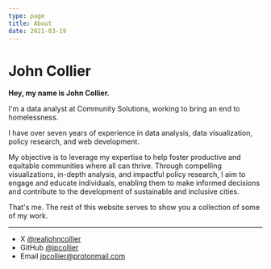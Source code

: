 ```yaml
---
type: page
title: About
date: 2021-03-19
---
```


# John Collier

**Hey, my name is John Collier.** 

I'm a data analyst at Community Solutions, working to bring an end to homelessness.

I have over seven years of experience in data analysis, data visualization, policy research, and web development. 

My objective is to leverage my expertise to help foster productive and equitable communities where all can thrive. Through compelling visualizations, in-depth analysis, and impactful policy research, I aim to engage and educate individuals, enabling them to make informed decisions and contribute to the development of sustainable and inclusive cities.

That's me. The rest of this website serves to show you a collection of some of my work.

---

- X [@realjohncollier](https://x.com/realjohncollier)
- GitHub [@jpcollier](https://github.com/jpcollier)
- Email jpcollier@protonmail.com

